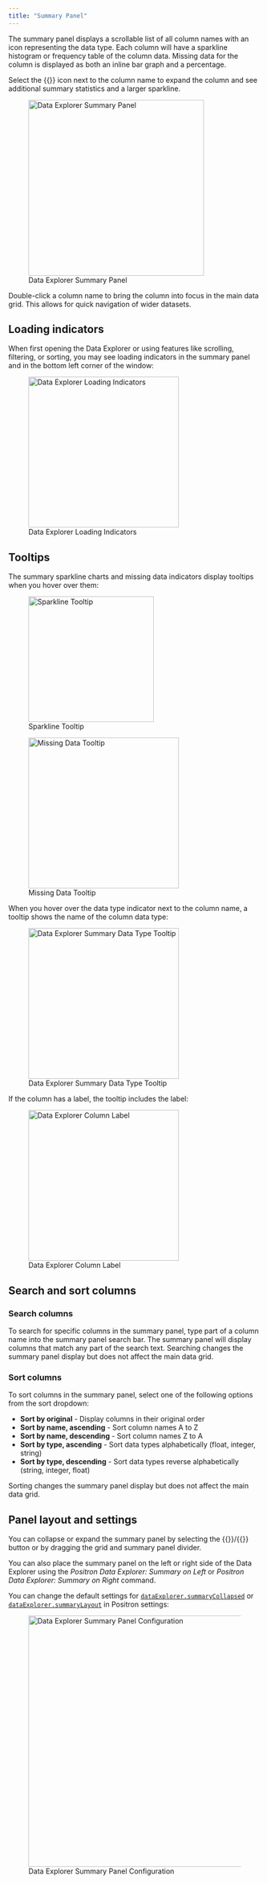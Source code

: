 ```yaml
---
title: "Summary Panel"
---
```


The summary panel displays a scrollable list of all column names with an icon representing the data type. Each column will have a sparkline histogram or frequency table of the column data. Missing data for the column is displayed as both an inline bar graph and a percentage. 

Select the {{<fa chevron-down>}} icon next to the column name to expand the column and see additional summary statistics and a larger sparkline.

![Data Explorer Summary Panel](images/data-explorer-summary-panel.png){width=350 fig-alt="Column arr_delay expanded in the summary panel. There is a bar with 2%, depicting how much data is missing. There is a graph of arrival delays showing a right skew. Summary statistics are displayed: 8,824 missing, --86 min, --5 median, 6.96 mean, 1,127 max, 44.98 SD."}

Double-click a column name to bring the column into focus in the main data grid. This allows for quick navigation of wider datasets.

## Loading indicators

When first opening the Data Explorer or using features like scrolling, filtering, or sorting, you may see loading indicators in the summary panel and in the bottom left corner of the window:

![Data Explorer Loading Indicators](images/data-explorer-loading-indicators.png){width=300 fig-alt="Summary panel showing flight data with columns like year, month, and day. A red progress bar loading indicator next to the column names shows the loading state. In the bottom status bar, a green loading indicator icon shows the loading status."}

## Tooltips

The summary sparkline charts and missing data indicators display tooltips when you hover over them:

::: {layout-ncol=2}

![Sparkline Tooltip](images/data-explorer-summary-sparkline-tooltip.png){width=250}

![Missing Data Tooltip](images/data-explorer-summary-missing-tooltip.png){width=300}
:::

When you hover over the data type indicator next to the column name, a tooltip shows the name of the column data type:

![Data Explorer Summary Data Type Tooltip](images/data-explorer-summary-data-type-tooltip.png){width=300 fig-alt="Histogram showing data for air_time is highlighted, with a tooltip displaying a range of 121.3 to 129.7 and count of 13,239 (4.0%)."}

If the column has a label, the tooltip includes the label:

![Data Explorer Column Label](images/data-explorer-column-label-summary-panel.png){width=300 fig-alt="Hovering over column named 'age' in summary panel. Tooltip reads 'Age in years'"}

## Search and sort columns

### Search columns

To search for specific columns in the summary panel, type part of a column name into the summary panel search bar. The summary panel will display columns that match any part of the search text. Searching changes the summary panel display but does not affect the main data grid.

### Sort columns

To sort columns in the summary panel, select one of the following options from the sort dropdown:

- **Sort by original** - Display columns in their original order
- **Sort by name, ascending** - Sort column names A to Z
- **Sort by name, descending** - Sort column names Z to A  
- **Sort by type, ascending** - Sort data types alphabetically (float, integer, string)
- **Sort by type, descending** - Sort data types reverse alphabetically (string, integer, float)

Sorting changes the summary panel display but does not affect the main data grid.

## Panel layout and settings

You can collapse or expand the summary panel by selecting the {{<fa circle-chevron-left>}}/{{<fa circle-chevron-left>}} button or by dragging the grid and summary panel divider.

You can also place the summary panel on the left or right side of the Data Explorer using the _Positron Data Explorer: Summary on Left_ or _Positron Data Explorer: Summary on Right_ command.

You can change the default settings for [`dataExplorer.summaryCollapsed`](positron://settings/dataExplorer.summaryCollapsed) or [`dataExplorer.summaryLayout`](positron://settings/dataExplorer.summaryLayout) in Positron settings:

![Data Explorer Summary Panel Configuration](images/data-explorer-summary-config.png){width=500 fig-alt="Settings UI screenshot showing 'Data Explorer: Summary Collapsed' with an unchecked box, and 'Data Explorer: Summary Layout' dropdown set to 'left.'"}
